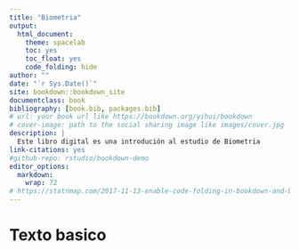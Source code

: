 ```yaml
---
title: "Biometria"
output: 
  html_document: 
    theme: spacelab
    toc: yes
    toc_float: yes
    code_folding: hide
author: ""
date: "`r Sys.Date()`"
site: bookdown::bookdown_site
documentclass: book
bibliography: [book.bib, packages.bib]
# url: your book url like https://bookdown.org/yihui/bookdown
# cover-image: path to the social sharing image like images/cover.jpg
description: |
  Este libro digital es una introdución al estudio de Biometria
link-citations: yes
#github-repo: rstudio/bookdown-demo
editor_options: 
  markdown: 
    wrap: 72
# https://statnmap.com/2017-11-13-enable-code-folding-in-bookdown-and-blogdown/ for code folding script    
---
```



# Texto basico